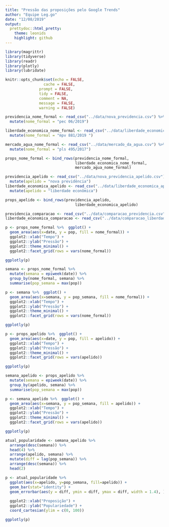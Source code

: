 ```yaml
---
title: "Pressão das proposições pelo Google Trends"
author: "Equipe Leg.go"
date: "12/08/2019"
output:
  prettydoc::html_pretty:
    theme: leonids
    highlight: github
---
```


```r
library(magrittr)
library(tidyverse)
library(readr)
library(plotly)
library(lubridate)

knitr::opts_chunk$set(echo = FALSE,
	             cache = FALSE,
               prompt = FALSE,
               tidy = FALSE,
               comment = NA,
               message = FALSE,
               warning = FALSE)
```

```r
previdencia_nome_formal <- read_csv("../data/nova_previdencia.csv") %>% 
  mutate(nome_formal = "pec 06/2019")

liberdade_economica_nome_formal <- read_csv("../data/liberdade_economica.csv") %>% 
  mutate(nome_formal = "mpv 881/2019 ")

mercado_agua_nome_formal <- read_csv("../data/mercado_da_agua.csv") %>% 
  mutate(nome_formal = "pls 495/2017")

props_nome_formal <- bind_rows(previdencia_nome_formal, 
                               liberdade_economica_nome_formal,
                               mercado_agua_nome_formal)
```


```r
previdencia_apelido <- read_csv("../data/nova_previdencia_apelido.csv") %>% 
  mutate(apelido = "nova previdência")
liberdade_economica_apelido <- read_csv("../data/liberdade_economica_apelido.csv")%>% 
  mutate(apelido = "liberdade econômica")

props_apelido <- bind_rows(previdencia_apelido, 
                               liberdade_economica_apelido)

```

```r
previdencia_comparacao <- read_csv("../data/comparacao_previdencia.csv")
liberdade_economica_comparacao <- read_csv("../data/comparacao_liberdade_economica.csv")
```


```r
p <- props_nome_formal %>%  ggplot() + 
  geom_area(aes(x=date, y = pop, fill = nome_formal)) +
  ggplot2::xlab("Tempo") + 
  ggplot2::ylab("Pressão") +
  ggplot2::theme_minimal() +
  ggplot2::facet_grid(rows = vars(nome_formal)) 

ggplotly(p)

```

```r
semana <- props_nome_formal %>% 
  mutate(semana = epiweek(date)) %>% 
  group_by(nome_formal, semana) %>% 
  summarise(pop_semana = max(pop))

p <- semana %>%  ggplot() + 
  geom_area(aes(x=semana, y = pop_semana, fill = nome_formal)) +
  ggplot2::xlab("Tempo") + 
  ggplot2::ylab("Pressão") +
  ggplot2::theme_minimal() +
  ggplot2::facet_grid(rows = vars(nome_formal)) 

ggplotly(p)

```

```r
p <- props_apelido %>%  ggplot() + 
  geom_area(aes(x=date, y = pop, fill = apelido)) +
  ggplot2::xlab("Tempo") + 
  ggplot2::ylab("Pressão") +
  ggplot2::theme_minimal() +
  ggplot2::facet_grid(rows = vars(apelido)) 

ggplotly(p)

```

```r
semana_apelido <- props_apelido %>% 
  mutate(semana = epiweek(date)) %>% 
  group_by(apelido, semana) %>% 
  summarise(pop_semana = max(pop))

p <- semana_apelido %>%  ggplot() + 
  geom_area(aes(x=semana, y = pop_semana, fill = apelido)) +
  ggplot2::xlab("Tempo") + 
  ggplot2::ylab("Pressão") +
  ggplot2::theme_minimal() +
  ggplot2::facet_grid(rows = vars(apelido)) 

ggplotly(p)

```


```r
atual_popularidade <- semana_apelido %>% 
  arrange(desc(semana)) %>% 
  head(4) %>% 
  arrange(apelido, semana) %>% 
  mutate(diff = lag(pop_semana)) %>% 
  arrange(desc(semana)) %>% 
  head(2)

p <- atual_popularidade %>%
  ggplot(aes(x=apelido, y=pop_semana, fill=apelido)) +
  geom_bar(stat="identity") +
  geom_errorbar(aes(y = diff, ymin = diff, ymax = diff, width = 1.4), )+
  
  ggplot2::xlab("Proposição") +
  ggplot2::ylab("Populariedade") +
  coord_cartesian(ylim = c(0, 100))

ggplotly(p)
```